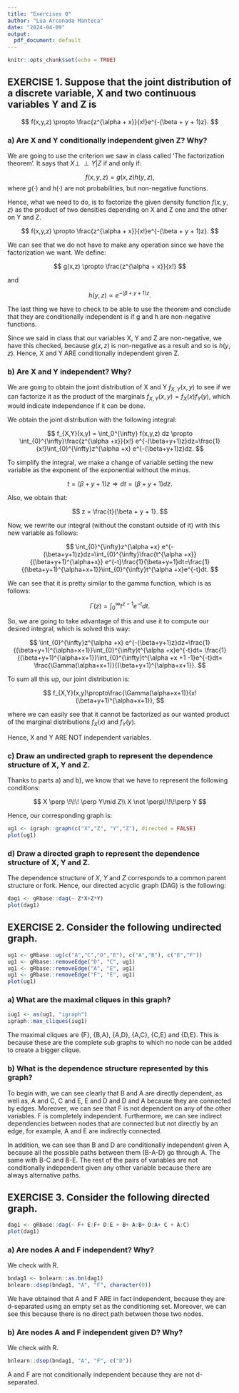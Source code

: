 ```yaml
---
title: "Exercises 0"
author: "Lúa Arconada Manteca"
date: "2024-04-09"
output:
  pdf_document: default
---
```


```r
knitr::opts_chunk$set(echo = TRUE)
```

## EXERCISE 1. Suppose that the joint distribution of a discrete variable, X and two continuous variables Y and Z is

$$
f(x,y,z) \propto \frac{z^{\alpha + x}}{x!}e^{-(\beta + y + 1)z}.
$$

### a) Are X and Y conditionally independent given Z? Why?

We are going to use the criterion we saw in class called 'The factorization theorem'. It says that $X \perp \!\!\! \perp Y |  Z$ if and only if:

$$
f(x,y,z) = g(x,z)h(y,z),
$$
where $g(\cdot)$ and $h(\cdot)$ are not probabilities, but non-negative functions.

Hence, what we need to do, is to factorize the given density function $f(x,y,z)$ as the product of two densities depending on X and Z one and the other on Y and Z.

$$
f(x,y,z) \propto \frac{z^{\alpha + x}}{x!}e^{-(\beta + y + 1)z}.
$$

We can see that we do not have to make any operation since we have the factorization we want. We define:

$$
g(x,z) \propto \frac{z^{\alpha + x}}{x!}
$$

and

$$
h(y,z) \propto e^{-(\beta + y + 1)z}.
$$

The last thing we have to check to be able to use the theorem and conclude that they are conditionally independent is if g and h are non-negative functions. 

Since we said in class that our variables X, Y and Z are non-negative, we have this checked, because $g(x,z)$ is non-negative as a result and so is $h(y,z)$. Hence, X and Y ARE conditionally independent given Z.

### b) Are X and Y independent? Why?

We are going to obtain the joint distribution of X and Y $f_{X,Y}(x,y)$ to see if we can factorize it as the product of the marginals $f_{X,Y}(x,y) = f_X(x)f_Y(y)$, which would indicate independence if it can be done.

We obtain the joint distribution with the following integral:

$$
f_{X,Y}(x,y) = \int_0^{\infty} f(x,y,z) dz    \propto  \int_{0}^{\infty}\frac{z^{\alpha +x}}{x!} e^{-(\beta+y+1)z}dz=\frac{1}{x!}\int_{0}^{\infty}z^{\alpha +x} e^{-(\beta+y+1)z}dz.
$$

To simplify the integral, we make a change of variable setting the new variable as the exponent of the exponential without the minus.

$$
t=(\beta+y+1)z \Rightarrow dt=(\beta+y+1)dz.
$$

Also, we obtain that:

$$
z = \frac{t}{\beta + y + 1}.
$$

Now, we rewrite our integral (without the constant outside of it) with this new variable as follows:

$$
\int_{0}^{\infty}z^{\alpha +x} e^{-(\beta+y+1)z}dz=\int_{0}^{\infty}\frac{t^{\alpha +x}}{(\beta+y+1)^{\alpha+x}} e^{-t}\frac{1}{\beta+y+1}dt=\frac{1}{(\beta+y+1)^{\alpha+x+1}}\int_{0}^{\infty}t^{\alpha +x}e^{-t}dt.
$$

We can see that it is pretty similar to the gamma function, which is as follows:

$$
\Gamma(z)=\int_{0}^{\infty}t^{z-1}e^{-t}dt.
$$

So, we are going to take advantage of this and use it to compute our desired integral, which is solved this way:

$$
\int_{0}^{\infty}z^{\alpha +x} e^{-(\beta+y+1)z}dz=\frac{1}{(\beta+y+1)^{\alpha+x+1}}\int_{0}^{\infty}t^{\alpha +x}e^{-t}dt= \frac{1}{(\beta+y+1)^{\alpha+x+1}}\int_{0}^{\infty}t^{\alpha +x +1 -1}e^{-t}dt= \frac{\Gamma(\alpha+x+1)}{(\beta+y+1)^{\alpha+x+1}}.
$$

To sum all this up, our joint distribution is:

$$
f_{X,Y}(x,y)\propto\frac{\Gamma(\alpha+x+1)}{x!(\beta+y+1)^{\alpha+x+1}},
$$

where we can easily see that it cannot be factorized as our wanted product of the marginal distributions $f_X(x)$ and $f_Y(y)$.

Hence, X and Y ARE NOT independent variables.

### c) Draw an undirected graph to represent the dependence structure of X, Y and Z.

Thanks to parts a) and b), we know that we have to represent the following conditions:

$$
X \perp \!\!\! \perp Y\mid Z\\
X  \not \perp\!\!\!\perp Y
$$

Hence, our corresponding graph is:

```r
ug1 <- igraph::graph(c("X","Z", "Y","Z"), directed = FALSE)
plot(ug1)
```

### d) Draw a directed graph to represent the dependence structure of X, Y and Z.

The dependence structure of $X$, $Y$ and $Z$ corresponds to a common parent structure or fork. Hence, our directed acyclic graph (DAG) is the following:

```r
dag1 <- gRbase::dag(~ Z*X+Z*Y)
plot(dag1)
```

## EXERCISE 2. Consider the following undirected graph.

```r
ug1 <- gRbase::ug(c("A","C","D","E"), c("A","B"), c("E","F")) 
ug1 <- gRbase::removeEdge("D", "C", ug1)
ug1 <- gRbase::removeEdge("A", "E", ug1)
ug1 <- gRbase::removeEdge("F", "E", ug1)
plot(ug1)
```

### a) What are the maximal cliques in this graph?

```r
iug1 <- as(ug1, "igraph")
igraph::max_cliques(iug1)
```

The maximal cliques are {F}, {B,A}, {A,D}, {A,C}, {C,E} and {D,E}. This is because these are the complete sub graphs to which no node can be added to create a bigger clique.

### b) What is the dependence structure represented by this graph?

To begin with, we can see clearly that B and A are directly dependent, as well as, A and C, C and E, E and D and D and A because they are connected by edges. Moreover, we can see that F is not dependent on any of the other variables. F is completely independent. Furthermore, we can see indirect dependencies between nodes that are connected but not directly by an edge, for example, A and E are indirectly connected.

In addition, we can see than B and D are conditionally independent given A, because all the possible paths between them (B-A-D) go through A. The same with B-C and B-E. The rest of the pairs of variables are not conditionally independent given any other variable because there are always alternative paths.

## EXERCISE 3. Consider the following directed graph.

```r
dag1 <- gRbase::dag(~ F+ E:F+ D:E + B+ A:B+ D:A+ C + A:C)
plot(dag1)
```

### a) Are nodes A and F independent? Why?

We check with R.

```r
bndag1 <- bnlearn::as.bn(dag1)
bnlearn::dsep(bndag1, "A", "F", character(0))
```

We have obtained that A and F ARE in fact independent, because they are d-separated using an empty set as the conditioning set. Moreover, we can see this because there is no direct path between those two nodes.

### b) Are nodes A and F independent given D? Why?

We check with R.

```r
bnlearn::dsep(bndag1, "A", "F", c("D"))
```

A and F are not conditionally independent because they are not d-separated.